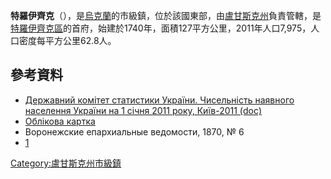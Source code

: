 {{No footnotes|time=2015-09-16T14:50:25+00:00}}
{{coord|49|54|17|N|38|18|6|E|scale:30000|display=title}}

'''特羅伊齊克'''（{{lang-uk|Троїцьке}}），是[[烏克蘭|烏克蘭]]的市級鎮，位於該國東部，由[[盧甘斯克州|盧甘斯克州]]負責管轄，是[[特羅伊齊克區|特羅伊齊克區]]的首府，始建於1740年，面積127平方公里，2011年人口7,975，人口密度每平方公里62.8人。

==參考資料==
*[https://web.archive.org/web/20121010205321/http://stat6.stat.lviv.ua/PXWEB2007/ukr/publ/2011/chnas.zip Державний комітет статистики України. Чисельність наявного населення України на 1 січня 2011 року, Київ-2011 (doc)]
* [http://gska2.rada.gov.ua/pls/z7502/A005?rdat1=24.07.2008&rf7571=18811 Облікова картка]{{dead link|date=2018年3月 |bot=InternetArchiveBot |fix-attempted=yes }}
* Воронежские епархиальные ведомости, 1870, № 6
* [http://ukrssr.ru/Luganskaja.obl/Troickij.rajon/Troickoe.html] {{Wayback|url=http://ukrssr.ru/Luganskaja.obl/Troickij.rajon/Troickoe.html |date=20150220173214 }}

{{DEFAULTSORT:Троїцьке}}
[[Category:盧甘斯克州市級鎮|Category:盧甘斯克州市級鎮]]


{{Luhansk-geo-stub}}